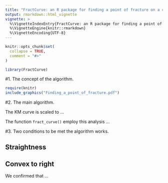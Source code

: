 ```yaml
---
title: "FractCurve: an R package for finding a point of fracture on a curve."
output: rmarkdown::html_vignette
vignette: >
  %\VignetteIndexEntry{FractCurve: an R package for finding a point of fracture on a curve.}
  %\VignetteEngine{knitr::rmarkdown}
  %\VignetteEncoding{UTF-8}
---
```


```r
knitr::opts_chunk$set(
  collapse = TRUE,
  comment = "#>"
)
```

```r
library(FractCurve)
```

#1. The concept of the algorithm.

```r
require(knitr)
include_graphics("Finding_a_point_of_fracture.pdf")
```


#2. The main algorithm.

The KM curve is scaled to ...

The function `fract_curve()` employ this analysis ...

#3. Two conditions to be met the algorithm works.

## Straightness

## Convex to right

We confirmed that ...


